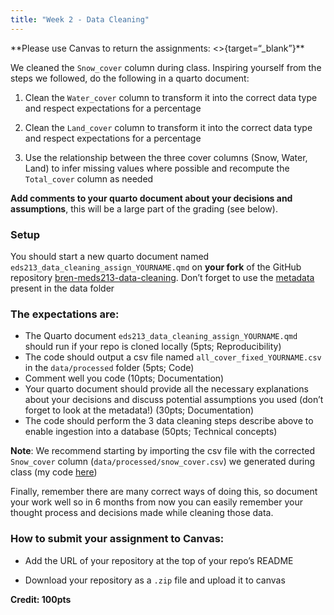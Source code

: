 ```yaml
---
title: "Week 2 - Data Cleaning"
---
```


**Please use Canvas to return the assignments: <>{target="_blank"}**

We cleaned the `Snow_cover` column during class. Inspiring yourself from the steps we followed, do the following in a quarto document:

1. Clean the `Water_cover` column to transform it into the correct data type and respect expectations for a percentage

2. Clean the `Land_cover` column to transform it into the correct data type and respect expectations for a percentage

3. Use the relationship between the three cover columns (Snow, Water, Land) to infer missing values where possible and recompute the `Total_cover` column as needed

**Add comments to your quarto document about your decisions and assumptions**, this will be a large part of the grading (see below).


### Setup

You should start a new quarto document named `eds213_data_cleaning_assign_YOURNAME.qmd` on **your fork** of the GitHub repository [bren-meds213-data-cleaning](https://github.com/UCSB-Library-Research-Data-Services/bren-meds213-data-cleaning). Don't forget to use the [metadata](https://github.com/UCSB-Library-Research-Data-Services/bren-meds213-data-cleaning/blob/main/data/raw/01_ASDN_Readme.txt) present in the data folder


### The expectations are:

- The Quarto document `eds213_data_cleaning_assign_YOURNAME.qmd` should run if your repo is cloned locally (5pts; Reproducibility)
- The code should output a csv file named `all_cover_fixed_YOURNAME.csv` in the `data/processed` folder (5pts; Code)
- Comment well you code (10pts; Documentation)
- Your quarto document should provide all the necessary explanations about your decisions and discuss potential assumptions you used (don't forget to look at the metadata!) (30pts; Documentation)
- The code should perform the 3 data cleaning steps describe above to enable ingestion into a database (50pts; Technical concepts)

**Note**: We recommend starting by importing the csv file with the corrected `Snow_cover` column (`data/processed/snow_cover.csv`) we generated during class (my code [here](https://github.com/UCSB-Library-Research-Data-Services/bren-meds213-data-cleaning/blob/later/data-cleaning.qmd))

Finally, remember there are many correct ways of doing this, so document your work well so in 6 months from now you can easily remember your thought process and decisions made while cleaning those data.

### How to submit your assignment to Canvas:

- Add the URL of your repository at the top of your repo's README

- Download your repository as a `.zip` file and upload it to canvas

**Credit: 100pts**
